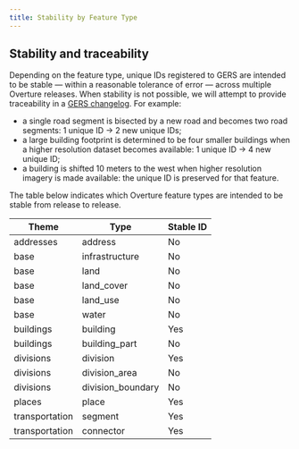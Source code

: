 ```yaml
---
title: Stability by Feature Type
---
```


## Stability and traceability

Depending on the feature type, unique IDs registered to GERS are intended to be stable &mdash; within a reasonable tolerance of error &mdash; across multiple Overture releases. When stability is not possible, we will attempt to provide traceability in a [GERS changelog](../changelog). For example:

- a single road segment is bisected by a new road and becomes two road segments: 1 unique ID → 2 new unique IDs;
- a large building footprint is determined to be four smaller buildings when a higher resolution dataset becomes available: 1 unique ID → 4 new unique ID;
- a building is shifted 10 meters to the west when higher resolution imagery is made available: the unique ID is preserved for that feature.

The table below indicates which Overture feature types are intended to be stable from release to release.

| Theme | Type | Stable ID |
|-------|------|-----------|
| addresses | address | No |
| base | infrastructure | No |
| base | land | No |
| base | land_cover | No |
| base | land_use | No |
| base | water | No |
| buildings | building | Yes |
| buildings | building_part | No |
| divisions | division | Yes |
| divisions | division_area | No |
| divisions | division_boundary | No |
| places | place | Yes |
| transportation | segment | Yes |
| transportation | connector | Yes |
